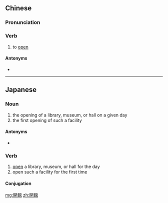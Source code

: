 {{also|开馆}}
==Chinese==
{{zh-forms|s=开馆}}

===Pronunciation===
{{zh-pron
|m=kāiguǎn
|cat=v
}}

===Verb===
{{zh-verb}}

# to [[open]] {{gloss|of libraries, museums, exhibitions, etc.}}

====Antonyms====
* {{zh-l|閉館}}

----

==Japanese==
{{ja-kanjitab|かい|かん|yomi=on}}

===Noun===
{{ja-noun|かいかん}}

# the opening of a library, museum, or hall on a given day
# the first opening of such a facility

====Antonyms====
* {{ja-r|閉館|へいかん}}

===Verb===
{{ja-verb-suru|かいかん}}

# [[open]] a library, museum, or hall for the day
# open such a facility for the first time

====Conjugation====
{{ja-suru|かいかん}}

[[mg:開館]]
[[zh:開館]]